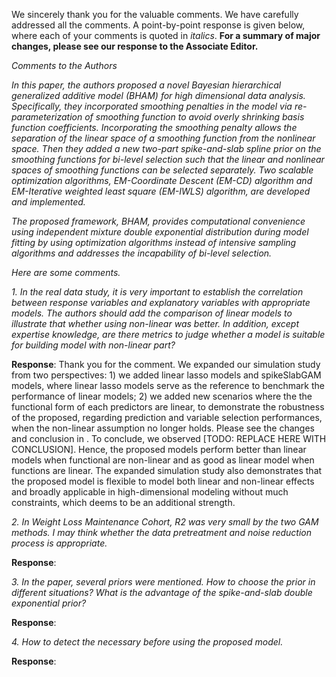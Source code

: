 We sincerely thank you for the valuable comments. We have carefully addressed all the comments. A point-by-point response is given below, where each of your comments is quoted in _italics_. __For a summary of major changes, please see our response to the Associate Editor.__

\bigskip

_Comments to the Authors_

_In this paper, the authors proposed a novel Bayesian hierarchical generalized additive model (BHAM) for high dimensional data analysis. Specifically, they incorporated smoothing penalties in the model via re-parameterization of smoothing function to avoid overly shrinking basis function coefficients. Incorporating the smoothing penalty allows the separation of the linear space of a smoothing function from the nonlinear space. Then they added a new two-part spike-and-slab spline prior on the smoothing functions for bi-level selection such that the linear and nonlinear spaces of smoothing functions can be selected separately. Two scalable optimization algorithms, EM-Coordinate Descent (EM-CD) algorithm and EM-Iterative weighted least square (EM-IWLS) algorithm, are developed and implemented._

_The proposed framework, BHAM, provides computational convenience using independent mixture double exponential distribution during model fitting by using optimization algorithms instead of intensive sampling algorithms and addresses the incapability of bi-level selection._

\bigskip

_Here are some comments._

_1. In the real data study, it is very important to establish the correlation between response variables and explanatory variables with appropriate models. The authors should add the comparison of linear models to illustrate that whether using non-linear was better. In addition, except expertise knowledge, are there metrics to judge whether a model is suitable for building model with non-linear part?_

__Response__: Thank you for the comment. We expanded our simulation study from two perspectives: 1) we added linear lasso models and spikeSlabGAM models, where linear lasso models serve as the reference to benchmark the performance of linear models; 2) we added new scenarios where the the functional form of each predictors are linear, to demonstrate the robustness of the proposed, regarding prediction and variable selection performances, when the non-linear assumption no longer holds. Please see the changes and conclusion in \emph{Section 3: SIMULATION STUDY}. To conclude, we observed [TODO: REPLACE HERE WITH CONCLUSION]. Hence, the proposed models perform better than linear models when functional are non-linear and as good as linear model when functions are linear. The expanded simulation study also demonstrates that the proposed model is flexible to model both linear and non-linear effects and broadly applicable in high-dimensional modeling without much constraints, which deems to be an additional strength.


\bigskip

_2. In Weight Loss Maintenance Cohort, R2 was very small by the two GAM methods.  I may think whether the data pretreatment and noise reduction process is appropriate._

__Response__:
\bigskip

_3. In the paper, several priors were mentioned. How to choose the prior in different situations? What is the advantage of the spike-and-slab double exponential prior?_

__Response__:
\bigskip

_4. How to detect the necessary before using the proposed model._

__Response__:
